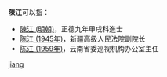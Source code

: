 '''陳江'''可以指：
* [[陳江_(明朝)|陳江 (明朝)]]，正德九年甲戌科進士
* [[陈江_(1945年)|陈江 (1945年)]]，新疆高级人民法院副院长
* [[陈江_(1959年)|陈江 (1959年)]]，云南省委巡视机构办公室主任

{{disambig}}

[[Category:二字陈姓人名消歧义|jiang]]
